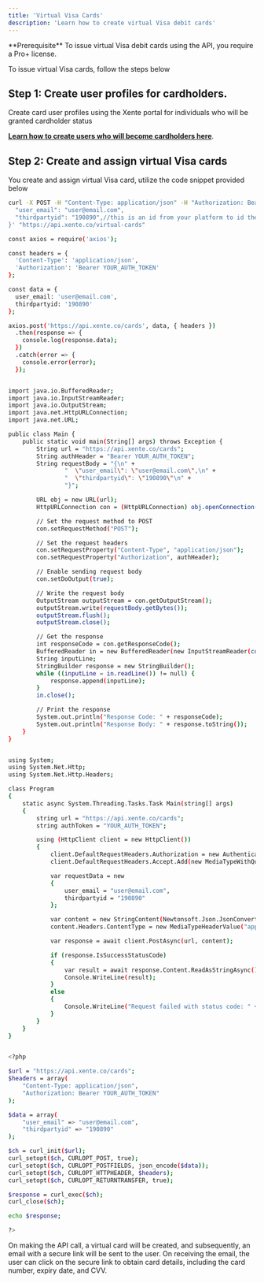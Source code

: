 ```yaml
---
title: 'Virtual Visa Cards'
description: 'Learn how to create virtual Visa debit cards'
---
```

<Info>
  **Prerequisite** To issue virtual Visa debit cards using the API, you require a Pro+ license.
</Info>

To issue virtual Visa cards, follow the steps below 

## Step 1: Create user profiles for cardholders.
Create card user profiles using the Xente portal for individuals who will be granted cardholder status

**[Learn how to create users who will become cardholders here](/start/ipn)**.

## Step 2: Create and assign virtual Visa cards

You create and assign virtual Visa card, utilize the code snippet provided below

<CodeGroup>

```bash cURL
curl -X POST -H "Content-Type: application/json" -H "Authorization: Bearer YOUR_AUTH_TOKEN" -d '{
  "user_email": "user@email.com",
  "thirdpartyid": "190890",//this is an id from your platform to id the user
}' "https://api.xente.co/virtual-cards"

```

```bash Node
const axios = require('axios');

const headers = {
  'Content-Type': 'application/json',
  'Authorization': 'Bearer YOUR_AUTH_TOKEN'
};

const data = {
  user_email: 'user@email.com',
  thirdpartyid: '190890'
};

axios.post('https://api.xente.co/cards', data, { headers })
  .then(response => {
    console.log(response.data);
  })
  .catch(error => {
    console.error(error);
  });
```

```bash Java

import java.io.BufferedReader;
import java.io.InputStreamReader;
import java.io.OutputStream;
import java.net.HttpURLConnection;
import java.net.URL;

public class Main {
    public static void main(String[] args) throws Exception {
        String url = "https://api.xente.co/cards";
        String authHeader = "Bearer YOUR_AUTH_TOKEN";
        String requestBody = "{\n" +
                "  \"user_email\": \"user@email.com\",\n" +
                "  \"thirdpartyid\": \"190890\"\n" +
                "}";

        URL obj = new URL(url);
        HttpURLConnection con = (HttpURLConnection) obj.openConnection();

        // Set the request method to POST
        con.setRequestMethod("POST");

        // Set the request headers
        con.setRequestProperty("Content-Type", "application/json");
        con.setRequestProperty("Authorization", authHeader);

        // Enable sending request body
        con.setDoOutput(true);

        // Write the request body
        OutputStream outputStream = con.getOutputStream();
        outputStream.write(requestBody.getBytes());
        outputStream.flush();
        outputStream.close();

        // Get the response
        int responseCode = con.getResponseCode();
        BufferedReader in = new BufferedReader(new InputStreamReader(con.getInputStream()));
        String inputLine;
        StringBuilder response = new StringBuilder();
        while ((inputLine = in.readLine()) != null) {
            response.append(inputLine);
        }
        in.close();

        // Print the response
        System.out.println("Response Code: " + responseCode);
        System.out.println("Response Body: " + response.toString());
    }
}


```

```bash C#

using System;
using System.Net.Http;
using System.Net.Http.Headers;

class Program
{
    static async System.Threading.Tasks.Task Main(string[] args)
    {
        string url = "https://api.xente.co/cards";
        string authToken = "YOUR_AUTH_TOKEN";

        using (HttpClient client = new HttpClient())
        {
            client.DefaultRequestHeaders.Authorization = new AuthenticationHeaderValue("Bearer", authToken);
            client.DefaultRequestHeaders.Accept.Add(new MediaTypeWithQualityHeaderValue("application/json"));

            var requestData = new
            {
                user_email = "user@email.com",
                thirdpartyid = "190890"
            };

            var content = new StringContent(Newtonsoft.Json.JsonConvert.SerializeObject(requestData));
            content.Headers.ContentType = new MediaTypeHeaderValue("application/json");

            var response = await client.PostAsync(url, content);

            if (response.IsSuccessStatusCode)
            {
                var result = await response.Content.ReadAsStringAsync();
                Console.WriteLine(result);
            }
            else
            {
                Console.WriteLine("Request failed with status code: " + response.StatusCode);
            }
        }
    }
}


```

```bash PHP

<?php

$url = "https://api.xente.co/cards";
$headers = array(
    "Content-Type: application/json",
    "Authorization: Bearer YOUR_AUTH_TOKEN"
);

$data = array(
    "user_email" => "user@email.com",
    "thirdpartyid" => "190890"
);

$ch = curl_init($url);
curl_setopt($ch, CURLOPT_POST, true);
curl_setopt($ch, CURLOPT_POSTFIELDS, json_encode($data));
curl_setopt($ch, CURLOPT_HTTPHEADER, $headers);
curl_setopt($ch, CURLOPT_RETURNTRANSFER, true);

$response = curl_exec($ch);
curl_close($ch);

echo $response;

?>

```
</CodeGroup>

On making the API call, a virtual card will be created, and subsequently, an email with a secure link will be sent to the user. On receiving the email, the user can click on the secure link to obtain card details, including the card number, expiry date, and CVV.

